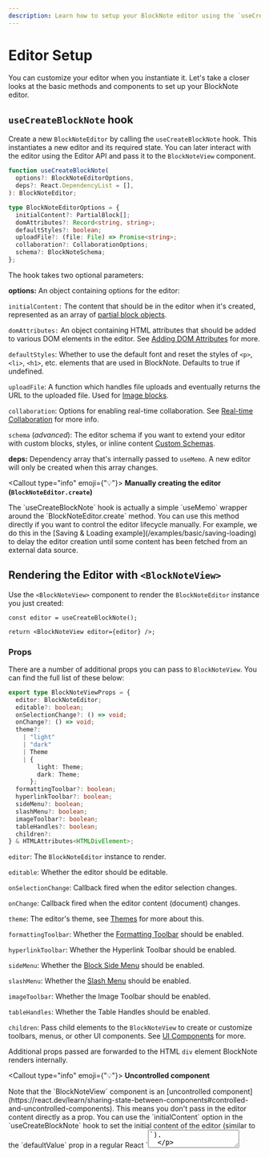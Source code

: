 ```yaml
---
description: Learn how to setup your BlockNote editor using the `useCreateBlockNote` hook and the ``BlockNoteView` component.
---
```



# Editor Setup

You can customize your editor when you instantiate it. Let's take a closer looks at the basic methods and components to set up your BlockNote editor.

## `useCreateBlockNote` hook

Create a new `BlockNoteEditor` by calling the `useCreateBlockNote` hook. This instantiates a new editor and its required state. You can later interact with the editor using the Editor API and pass it to the `BlockNoteView` component.

```ts
function useCreateBlockNote(
  options?: BlockNoteEditorOptions,
  deps?: React.DependencyList = [],
): BlockNoteEditor;

type BlockNoteEditorOptions = {
  initialContent?: PartialBlock[];
  domAttributes?: Record<string, string>;
  defaultStyles?: boolean;
  uploadFile?: (file: File) => Promise<string>;
  collaboration?: CollaborationOptions;
  schema?: BlockNoteSchema;
};
```

The hook takes two optional parameters:

**options:** An object containing options for the editor:

`initialContent:` The content that should be in the editor when it's created, represented as an array of [partial block objects](/docs/manipulating-blocks#partial-blocks).

`domAttributes:` An object containing HTML attributes that should be added to various DOM elements in the editor. See [Adding DOM Attributes](/docs/theming#adding-dom-attributes) for more.

`defaultStyles`: Whether to use the default font and reset the styles of `<p>`, `<li>`, `<h1>`, etc. elements that are used in BlockNote. Defaults to true if undefined.

`uploadFile`: A function which handles file uploads and eventually returns the URL to the uploaded file. Used for [Image blocks](/docs/editor-basics/default-schema#image).

`collaboration`: Options for enabling real-time collaboration. See [Real-time Collaboration](/docs/advanced/real-time-collaboration) for more info.

`schema` (_advanced_): The editor schema if you want to extend your editor with custom blocks, styles, or inline content [Custom Schemas](/docs/custom-schemas).

**deps:** Dependency array that's internally passed to `useMemo`. A new editor will only be created when this array changes.

<Callout type="info" emoji={"💡"}>
  <strong>Manually creating the editor (`BlockNoteEditor.create`)</strong>
  <p>
    The `useCreateBlockNote` hook is actually a simple `useMemo` wrapper around
    the `BlockNoteEditor.create` method. You can use this method directly if you
    want to control the editor lifecycle manually. For example, we do this in
    the [Saving & Loading example](/examples/basic/saving-loading) to delay the
    editor creation until some content has been fetched from an external data
    source.
  </p>
</Callout>

## Rendering the Editor with `<BlockNoteView>`

Use the `<BlockNoteView>` component to render the `BlockNoteEditor` instance you just created:

```tsx
const editor = useCreateBlockNote();

return <BlockNoteView editor={editor} />;
```

### Props

There are a number of additional props you can pass to `BlockNoteView`. You can find the full list of these below:

```typescript
export type BlockNoteViewProps = {
  editor: BlockNoteEditor;
  editable?: boolean;
  onSelectionChange?: () => void;
  onChange?: () => void;
  theme?:
    | "light"
    | "dark"
    | Theme
    | {
        light: Theme;
        dark: Theme;
      };
  formattingToolbar?: boolean;
  hyperlinkToolbar?: boolean;
  sideMenu?: boolean;
  slashMenu?: boolean;
  imageToolbar?: boolean;
  tableHandles?: boolean;
  children?:
} & HTMLAttributes<HTMLDivElement>;
```

`editor`: The `BlockNoteEditor` instance to render.

`editable`: Whether the editor should be editable.

`onSelectionChange`: Callback fired when the editor selection changes.

`onChange`: Callback fired when the editor content (document) changes.

`theme`: The editor's theme, see [Themes](/docs/styling-theming/themes) for more about this.

`formattingToolbar`: Whether the [Formatting Toolbar](/docs/ui-components/formatting-toolbar) should be enabled.

`hyperlinkToolbar`: Whether the Hyperlink Toolbar should be enabled.

`sideMenu`: Whether the [Block Side Menu](/docs/ui-components/side-menu) should be enabled.

`slashMenu`: Whether the [Slash Menu](/docs/ui-components/suggestion-menus#slash-menu) should be enabled.

`imageToolbar`: Whether the Image Toolbar should be enabled.

`tableHandles`: Whether the Table Handles should be enabled.

`children`: Pass child elements to the `BlockNoteView` to create or customize toolbars, menus, or other UI components. See [UI Components](/docs/ui-components) for more.

Additional props passed are forwarded to the HTML `div` element BlockNote renders internally.

<Callout type="info" emoji={"💡"}>
  <strong>Uncontrolled component</strong>
  <p>
    Note that the `BlockNoteView` component is an [uncontrolled component](https://react.dev/learn/sharing-state-between-components#controlled-and-uncontrolled-components). 
    This means you don't pass in the editor content directly as a prop. You can use the `initialContent` option in the `useCreateBlockNote` hook to set the initial content of the editor (similar to the `defaultValue` prop in a regular React `<textarea>`).
  </p>
  <p>
    BlockNote handles the complexities and performance optimizations of managing editor state internally. You can interact with the editor content using the [Editor API](/docs/editor-api).
  </p>
</Callout>
